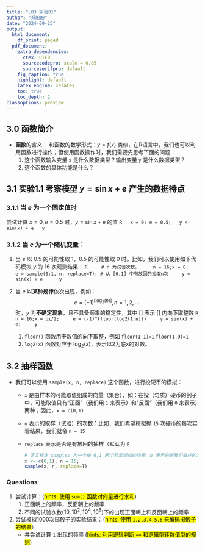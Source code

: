 ```yaml
---
title: "L03 实验01"
author: "郑盼盼"
date: "2024-09-25"
output:
  html_document:
    df_print: paged
  pdf_document:
    extra_dependencies:
      ctex: UTF8
      sourcecodepro: scale = 0.85
      sourceserifpro: default
    fig_caption: true
    highlight: default
    latex_engine: xelatex
    toc: true
    toc_depth: 2
classoptions: preview
---
```


## 3.0 函数简介
- **函数**的含义：
和函数的数学形式：$y=f(x)$ 类似，在R语言中，我们也可以利用函数进行操作；但使用函数操作时，我们需要先思考下面的问题：
    1. 这个函数输入变量 `x` 是什么数据类型？输出变量 `y` 是什么数据类型？
    2. 这个函数的具体功能是什么？

## 3.1 实验1.1 考察模型 $y=\sin x +e$ 产生的数据特点
### 3.1.1 当 $e$ 为一个固定值时
尝试计算 $x=0, e=0.5$ 时，$y=\sin x +e$ 的值
  ```R
  x = 0; e = 0.5;
  y <- sin(x) + e
  y
  ```

### 3.1.2 当 $e$ 为一个随机变量：
1. 当 $e$ 以 $0.5$ 的可能性取 $1$，$0.5$ 的可能性取 $0$ 时。比如，我们可以使用如下代码模拟 $y$ 的 $16$ 次观测结果：
    ```R
    # n 为试验次数，
    n = 16;x = 0;
    e = sample(0:1, n, replace=T); # 从 [0,1] 中有放回的抽取n次
    y = sin(x) + e 
    y
    ```
  
2. 当 $e$ 以**某种规律**依次出现，例如：
  $$ e = (-1)^{[\log_{2}(n)]}, n = 1,2,\cdots $$
  时，$y$ 为**不确定现象**，且不具备频率的稳定性，其中 $[]$ 表示 $[]$ 内向下取整数
    ```R
    n = 16;x = pi/2;
    e = (-1)^(floor(log2(1:n)))
    y = sin(x) + e;
    y
    ```
      1. `floor()` 函数用于数值的向下取整，例如 `floor(1.1)=1` `floor(1.9)=1`
      2. `log2(x)` 函数对应于 $\log_{2}(x)$，表示以2为底x的对数。 
  
  

## 3.2 抽样函数 
- 我们可以使用 `sample(x, n, replace)` 这个函数，进行投硬币的模拟：
  - `x` 是由样本的可能取值组成的向量（集合），如：在投（匀质）硬币的例子中，可能取值只有“正面”（我们用 `1` 来表示）和“反面”（我们用 `0` 来表示）两种；因此，`x = c(0,1)`
  - `n` 表示的取样（试验）的次数：比如，我们希望模拟抛 `15` 次硬币的每次实验结果，我们就令 `n = 15`
  - `replace` 表示是否是有放回的抽样（默认为 `F`
    ```R
    # 定义样本 samples 为一个由 0,1 两个元素组成的向量；n 表示的是我们抽样的次数
    x <- c(0,1); n = 15; 
    sample(x, n, replace=T)
    ```
    
    
### Questions
1. 尝试计算：(<mark>hints: 使用 `sum()` 函数对向量进行求和</mark>)
    1. 正面朝上的频率，反面朝上的频率
    2. 不同的试验次数($10, 10^{2}, 10^{4}, 10^8$)下的出现正面朝上和反面朝上的频率
2. 尝试模拟1000次掷骰子的实验结果：（<mark>hints: 使用 `1,2,3,4,5,6` 来编码掷骰子的结果</mark>）
    - 并尝试计算 `1` 出现的频率 (<mark>hints: 利用逻辑判断 `==` 和逻辑型转数值型的规则</mark>)